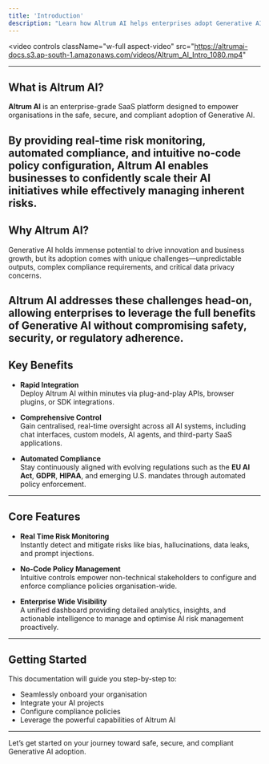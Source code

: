 ```yaml
---
title: 'Introduction'
description: "Learn how Altrum AI helps enterprises adopt Generative AI securely and compliantly."
---
```


<video
  controls
  className="w-full aspect-video"
  src="https://altrumai-docs.s3.ap-south-1.amazonaws.com/videos/Altrum_AI_Intro_1080.mp4"
></video>
---

## What is Altrum AI?

**Altrum AI** is an enterprise-grade SaaS platform designed to empower organisations in the safe, secure, and compliant adoption of Generative AI.

By providing **real-time risk monitoring**, **automated compliance**, and intuitive no-code policy configuration, Altrum AI enables businesses to confidently scale their AI initiatives while effectively managing inherent risks.
---

## Why Altrum AI?

Generative AI holds immense potential to drive innovation and business growth, but its adoption comes with unique challenges—unpredictable outputs, complex compliance requirements, and critical data privacy concerns.

Altrum AI addresses these challenges head-on, allowing enterprises to leverage the full benefits of Generative AI without compromising safety, security, or regulatory adherence.
---

## Key Benefits

- **Rapid Integration**  
  Deploy Altrum AI within minutes via plug-and-play APIs, browser plugins, or SDK integrations.

- **Comprehensive Control**  
  Gain centralised, real-time oversight across all AI systems, including chat interfaces, custom models, AI agents, and third-party SaaS applications.

- **Automated Compliance**  
  Stay continuously aligned with evolving regulations such as the **EU AI Act**, **GDPR**, **HIPAA**, and emerging U.S. mandates through automated policy enforcement.
---

## Core Features

- **Real Time Risk Monitoring**  
  Instantly detect and mitigate risks like bias, hallucinations, data leaks, and prompt injections.

- **No-Code Policy Management**  
  Intuitive controls empower non-technical stakeholders to configure and enforce compliance policies organisation-wide.

- **Enterprise Wide Visibility**  
  A unified dashboard providing detailed analytics, insights, and actionable intelligence to manage and optimise AI risk management proactively.
---

## Getting Started

This documentation will guide you step-by-step to:

- Seamlessly onboard your organisation  
- Integrate your AI projects  
- Configure compliance policies  
- Leverage the powerful capabilities of Altrum AI
---

Let’s get started on your journey toward safe, secure, and compliant Generative AI adoption.

